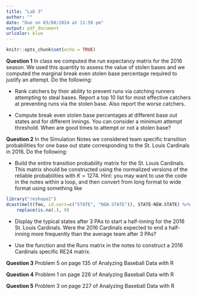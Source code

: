 ```yaml
---
title: "Lab 3"
author: ""
date: "Due on 03/08/2024 at 11:59 pm"
output: pdf_document
urlcolor: blue
---
```


```r
knitr::opts_chunk$set(echo = TRUE)
```



**Question 1** In class we computed the run expectancy matrix for the 2016 season. We used this quantity to assess the value of stolen bases and we computed the marginal break even stolen base percentage required to justify an attempt. Do the following:

  - Rank catchers by their ability to prevent runs via catching runners attempting to steal bases. Report a top 10 list for most effective catchers at preventing runs via the stolen base. Also report the worse catchers. 
  
  - Compute break even stolen base percentages at different base out states and for different innings. You can consider a minimum attempt threshold. When are good times to attempt or not a stolen base? 




**Question 2** In the Simulation Notes we considered team specific transition probabilities for one base out state corresponding to the St. Louis Cardinals in 2016. Do the following:

  - Build the entire transition probability matrix for the St. Louis Cardinals. This matrix should be constructed using the normalized versions of the reliable probabilities with $K = 1274$. Hint: you may want to use the code in the notes within a loop, and then convert from long format to wide format using something like
```r
library("reshape2")
dcast(melt(foo, id.vars=c("STATE", "NEW.STATE")), STATE~NEW.STATE) %>% 
	replace(is.na(.), 0)
```

 - Display the typical states after 3 PAs to start a half-inning for the 2016 St. Louis Cardinals. Were the 2016 Cardinals expected to end a half-inning more frequently than the average team after 3 PAs?
 
 - Use the \texttt{simulate\_half\_inning} function and the Runs matrix \texttt{R} in the notes to construct a 2016 Cardinals specific RE24 matrix.
 

**Question 3** Problem 5 on page 135 of Analyzing Baseball Data with R


**Question 4** Problem 1 on page 226 of Analyzing Baseball Data with R


**Question 5** Problem 3 on page 227 of Analyzing Baseball Data with R



